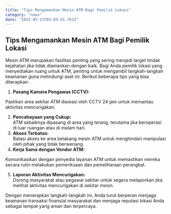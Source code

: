 ```yaml
---
title: "Tips Mengamankan Mesin ATM Bagi Pemilik Lokasi"
category: "news"
date: "2025-05-13T03:09:55.761Z"
---
```




## Tips Mengamankan Mesin ATM Bagi Pemilik Lokasi ##



Mesin ATM merupakan fasilitas penting yang sering menjadi target tindak kejahatan jika tidak diamankan dengan baik. Bagi Anda pemilik lokasi yang menyediakan ruang untuk ATM, penting untuk mengambil langkah-langkah keamanan guna melindungi aset ini. Berikut beberapa tips yang bisa diterapkan:

1. **Pasang Kamera Pengawas (CCTV):**  
 
Pastikan area sekitar ATM diawasi oleh CCTV 24 jam untuk memantau aktivitas mencurigakan.  

2. **Pencahayaan yang Cukup:**   
ATM sebaiknya dipasang di area yang terang, terutama jika beroperasi di luar ruangan atau di malam hari.
3. **Akses Terbatas:**   
Batasi akses ke area belakang mesin ATM untuk menghindari manipulasi oleh pihak yang tidak berwenang.
4. **Kerja Sama dengan Vendor ATM:**  
 
Komunikasikan dengan penyedia layanan ATM untuk memastikan mereka secara rutin melakukan pemeriksaan dan pemeliharaan perangkat.

5. **Laporan Aktivitas Mencurigakan:**   
Dorong masyarakat atau pegawai sekitar untuk segera melaporkan jika melihat aktivitas mencurigakan di sekitar mesin.

Dengan menerapkan langkah-langkah ini, Anda turut berperan menjaga keamanan transaksi finansial masyarakat dan menjaga reputasi lokasi Anda sebagai tempat yang aman dan terpercaya.
